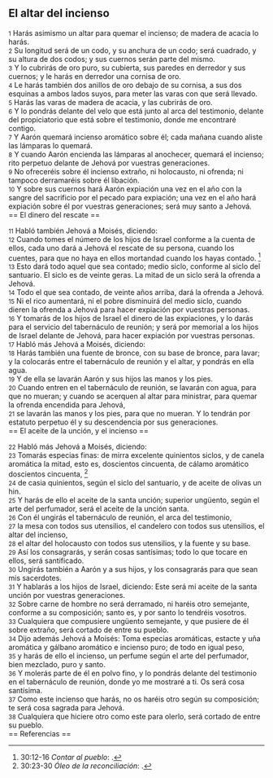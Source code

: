 == El altar del incienso ==

{{anchor|1}} <small>1</small> Harás asimismo un altar para quemar el incienso; de madera de acacia lo harás.<br>
{{anchor|2}} <small>2</small> Su longitud será de un codo,  y su anchura de un codo; será cuadrado, y su altura de dos codos; y sus cuernos serán parte del mismo.<br>
{{anchor|3}} <small>3</small> Y lo cubrirás de oro puro, su cubierta, sus paredes en derredor y sus cuernos; y le harás en derredor una cornisa de oro.<br>
{{anchor|4}} <small>4</small> Le harás también dos anillos de oro debajo de su cornisa, a sus dos esquinas a ambos lados suyos, para meter las varas con que será llevado.<br>
{{anchor|5}} <small>5</small> Harás las varas de madera de acacia, y las cubrirás de oro.<br>
{{anchor|6}} <small>6</small> Y lo pondrás delante del velo que está junto al arca del testimonio, delante del propiciatorio que está sobre el testimonio, donde me encontraré contigo.<br>
{{anchor|7}} <small>7</small> Y Aarón quemará incienso aromático sobre él; cada mañana cuando aliste las lámparas lo quemará.<br>
{{anchor|8}} <small>8</small> Y cuando Aarón encienda las lámparas al anochecer, quemará el incienso; rito perpetuo delante de Jehová por vuestras generaciones.<br>
{{anchor|9}} <small>9</small> No ofreceréis sobre él incienso extraño, ni holocausto, ni ofrenda; ni tampoco derramaréis sobre él libación.<br>
{{anchor|10}} <small>10</small> Y sobre sus cuernos hará Aarón expiación una vez en el año con la sangre del sacrificio por el pecado para expiación; una vez en el año hará expiación sobre él por vuestras generaciones; será muy santo a Jehová.<br>
== El dinero del rescate ==

{{anchor|11}} <small>11</small> Habló también Jehová a Moisés, diciendo:<br>
{{anchor|12}} <small>12</small> Cuando tomes el número de los hijos de Israel conforme a la cuenta de ellos, cada uno dará a Jehová el rescate de su persona, cuando los cuentes, para que no haya en ellos mortandad cuando los hayas contado. <ref>30:12-16 ''Contar al pueblo'': {{lib|LU|88|1|6}}.</ref><br>
{{anchor|13}} <small>13</small> Esto dará todo aquel que sea contado; medio siclo,  conforme al siclo del santuario. El siclo es de veinte geras. La mitad de un siclo será la ofrenda a Jehová.<br>
{{anchor|14}} <small>14</small> Todo el que sea contado, de veinte años arriba, dará la ofrenda a Jehová.<br>
{{anchor|15}} <small>15</small> Ni el rico aumentará, ni el pobre disminuirá del medio siclo,  cuando dieren la ofrenda a Jehová para hacer expiación por vuestras personas.<br>
{{anchor|16}} <small>16</small> Y tomarás de los hijos de Israel el dinero de las expiaciones, y lo darás para el servicio del tabernáculo de reunión; y será por memorial a los hijos de Israel delante de Jehová, para hacer expiación por vuestras personas.<br>
{{anchor|17}} <small>17</small> Habló más Jehová a Moisés, diciendo:<br>
{{anchor|18}} <small>18</small> Harás también una fuente de bronce, con su base de bronce, para lavar; y la colocarás entre el tabernáculo de reunión y el altar, y pondrás en ella agua.<br>
{{anchor|19}} <small>19</small> Y de ella se lavarán Aarón y sus hijos las manos y los pies.<br>
{{anchor|20}} <small>20</small> Cuando entren en el tabernáculo de reunión, se lavarán con agua, para que no mueran; y cuando se acerquen al altar para ministrar, para quemar la ofrenda encendida para Jehová,<br>
{{anchor|21}} <small>21</small> se lavarán las manos y los pies, para que no mueran. Y lo tendrán por estatuto perpetuo él y su descendencia por sus generaciones.<br>
== El aceite de la unción, y el incienso ==

{{anchor|22}} <small>22</small> Habló más Jehová a Moisés, diciendo:<br>
{{anchor|23}} <small>23</small> Tomarás especias finas: de mirra excelente quinientos siclos,  y de canela aromática la mitad, esto es, doscientos cincuenta, de cálamo aromático doscientos cincuenta, <ref>30:23-30 ''Óleo de la reconciliación'': {{lib|LU|28|5|13}}.</ref><br>
{{anchor|24}} <small>24</small> de casia quinientos, según el siclo del santuario, y de aceite de olivas un hin.<br>
{{anchor|25}} <small>25</small> Y harás de ello el aceite de la santa unción; superior ungüento, según el arte del perfumador, será el aceite de la unción santa.<br>
{{anchor|26}} <small>26</small> Con él ungirás el tabernáculo de reunión, el arca del testimonio,<br>
{{anchor|27}} <small>27</small> la mesa con todos sus utensilios, el candelero con todos sus utensilios, el altar del incienso,<br>
{{anchor|28}} <small>28</small> el altar del holocausto con todos sus utensilios, y la fuente y su base.<br>
{{anchor|29}} <small>29</small> Así los consagrarás, y serán cosas santísimas; todo lo que tocare en ellos, será santificado.<br>
{{anchor|30}} <small>30</small> Ungirás también a Aarón y a sus hijos, y los consagrarás para que sean mis sacerdotes.<br>
{{anchor|31}} <small>31</small> Y hablarás a los hijos de Israel, diciendo: Este será mi aceite de la santa unción por vuestras generaciones.<br>
{{anchor|32}} <small>32</small> Sobre carne de hombre no será derramado, ni haréis otro semejante, conforme a su composición; santo es, y por santo lo tendréis vosotros.<br>
{{anchor|33}} <small>33</small> Cualquiera que compusiere ungüento semejante, y que pusiere de él sobre extraño, será cortado de entre su pueblo.<br>
{{anchor|34}} <small>34</small> Dijo además Jehová a Moisés: Toma especias aromáticas, estacte y uña aromática y gálbano aromático e incienso puro; de todo en igual peso,<br>
{{anchor|35}} <small>35</small> y harás de ello el incienso, un perfume según el arte del perfumador, bien mezclado, puro y santo.<br>
{{anchor|36}} <small>36</small> Y molerás parte de él en polvo fino, y lo pondrás delante del testimonio en el tabernáculo de reunión, donde yo me mostraré a ti. Os será cosa santísima.<br>
{{anchor|37}} <small>37</small> Como este incienso que harás, no os haréis otro según su composición; te será cosa sagrada para Jehová.<br>
{{anchor|38}} <small>38</small> Cualquiera que hiciere otro como este para olerlo, será cortado de entre su pueblo.<br>
== Referencias ==

<references />
